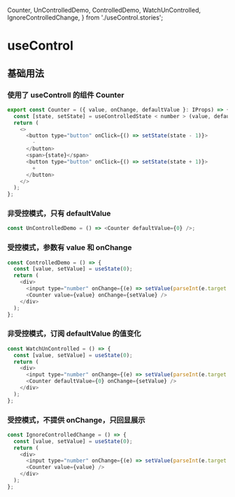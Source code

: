   Counter,
  UnControlledDemo,
  ControlledDemo,
  WatchUnControlled,
  IgnoreControlledChange,
} from './useControl.stories';

<Meta title="Hooks/useControlledState" />

# useControl

## 基础用法

### 使用了 useControll 的组件 Counter

```javascript
export const Counter = ({ value, onChange, defaultValue }: IProps) => {
  const [state, setState] = useControlledState < number > (value, defaultValue, onChange);
  return (
    <>
      <button type="button" onClick={() => setState(state - 1)}>
        -
      </button>
      <span>{state}</span>
      <button type="button" onClick={() => setState(state + 1)}>
        +
      </button>
    </>
  );
};
```

<Canvas>
  <Counter />
</Canvas>

### 非受控模式，只有 defaultValue

```javascript
const UnControlledDemo = () => <Counter defaultValue={0} />;
```

<Canvas>
  <UnControlledDemo />
</Canvas>

### 受控模式，参数有 value 和 onChange

```javascript
const ControlledDemo = () => {
  const [value, setValue] = useState(0);
  return (
    <div>
      <input type="number" onChange={(e) => setValue(parseInt(e.target.value, 10))} value={value} />
      <Counter value={value} onChange={setValue} />
    </div>
  );
};
```

<Canvas>
  <ControlledDemo />
</Canvas>

### 非受控模式，订阅 defaultValue 的值变化

```javascript
const WatchUnControlled = () => {
  const [value, setValue] = useState(0);
  return (
    <div>
      <input type="number" onChange={(e) => setValue(parseInt(e.target.value, 10))} value={value} />
      <Counter defaultValue={0} onChange={setValue} />
    </div>
  );
};
```

<Canvas>
  <WatchUnControlled />
</Canvas>

### 受控模式，不提供 onChange，只回显展示

```javascript
const IgnoreControlledChange = () => {
  const [value, setValue] = useState(0);
  return (
    <div>
      <input type="number" onChange={(e) => setValue(parseInt(e.target.value, 10))} value={value} />
      <Counter value={value} />
    </div>
  );
};
```

<Canvas>
  <IgnoreControlledChange />
</Canvas>
<ArgsTable of={Counter}></ArgsTable>
